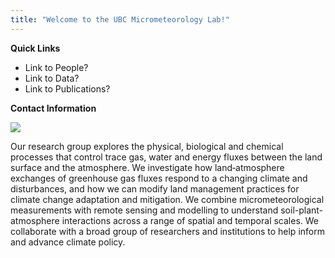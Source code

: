 ```yaml
---
title: "Welcome to the UBC Micrometeorology Lab!"
---
```


::: {.column-margin}
**Quick Links**

* Link to People?
* Link to Data?
* Link to Publications?

**Contact Information**
:::

![](./images/Lab_April_2022.jpg){fig-align="center"}

Our research group explores the physical, biological and chemical processes that control trace gas, water and energy fluxes between the land surface and the atmosphere. We investigate how land‑atmosphere exchanges of greenhouse gas fluxes respond to a changing climate and disturbances, and how we can modify land management practices for climate change adaptation and mitigation. We combine micrometeorological measurements with remote sensing and modelling to understand soil-plant-atmosphere interactions across a range of spatial and temporal scales. We collaborate with a broad group of researchers and institutions to help inform and advance climate policy. 


